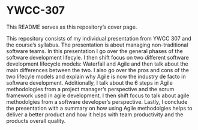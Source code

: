# YWCC-307
This README serves as this repository's cover page.

This repository consists of my individual presentation from YWCC 307 and the course's syllabus.
The presentation is about managing non-traditional software teams.
In this presentation I go over the general phases of the software development lifecyle. 
I then shift focus on two different software development lifecycle models: Waterfall and Agile and then talk about the main differences between the two.
I also go over the pros and cons of the two lifecyle models and explain why Agile is now the industry de facto in software development.
Additionally, I talk about the 6 steps in Agile methodologies from a project manager's perspective and the scrum framework used in agile development.
I then shift focus to talk about agile methodolgies from a software developer's perspective. 
Lastly, I conclude the presentation with a summary on how using Agile methodolgies helps to deliver a better product and how it helps with team productivity
and the products overall quality.
